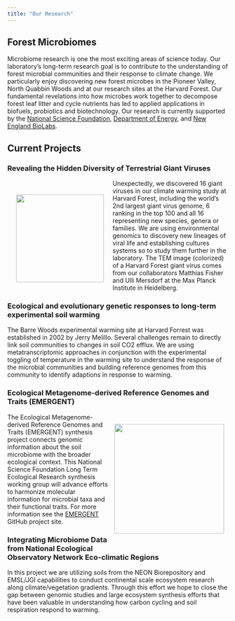 ```yaml
---
title: "Our Research"
---
```


## Forest Microbiomes

Microbiome research is one the most exciting areas of science today. Our laboratory's long-term research goal is to contribute to the understanding of forest microbial communities and their response to climate change. We particularly enjoy discovering new forest microbes in the Pioneer Valley, North Quabbin Woods and at our research sites at the Harvard Forest. Our fundamental revelations into how microbes work together to decompose forest leaf litter and cycle nutrients has led to applied applications in biofuels, probiotics and biotechnology. Our research is currently supported by the [National Science Foundation](http://www.nsf.gov/), [Department of Energy](http://energy.gov/), and [New England BioLabs](https://www.neb.com/research).

## Current Projects

### Revealing the Hidden Diversity of Terrestrial Giant Viruses

<div>
<div style="float: left; position: relative; top: 0px; padding: 20px;">
![](images/giant_virus.png){width="200"}
</div>

Unexpectedly, we discovered 16 giant viruses in our climate warming study at Harvard Forest, including the world's 2nd largest giant virus genome, 6 ranking in the top 100 and all 16 representing new species, genera or families. We are using environmental genomics to discovery new lineages of viral life and establishing cultures systems so to study them further in the laboratory. The TEM image (colorized) of a Harvard Forest giant virus comes from our collaborators Matthias Fisher and Ulli Mersdorf at the Max Planck Institute in Heidelberg.

### Ecological and evolutionary genetic responses to long-term experimental soil warming

The Barre Woods experimental warming site at Harvard Forrest was established in 2002 by Jerry Melillo. Several challenges remain to directly link soil communities to changes in soil CO2 efflux. We are using metatranscriptomic approaches in conjunction with the experimental toggling of temperature in the warming site to understand the response of the microbial communities and building reference genomes from this community to identify adaptions in response to warming.

### Ecological Metagenome-derived Reference Genomes and Traits (EMERGENT)

<div>
<div style="float: right; position: relative; top: 0px; padding: 10px;">
![](images/soil_emergent.jpg){width="250"}
</div>

The Ecological Metagenome-derived Reference Genomes and Traits (EMERGENT) synthesis project connects genomic information about the soil microbiome with the broader ecological context. This National Science Foundation Long Term Ecological Research synthesis working group will advance efforts to harmonize molecular information for microbial taxa and their functional traits. For more information see the [EMERGENT](https://lter.github.io/lterwg-emergent-website/) GitHub project site.

### Integrating Microbiome Data from National Ecological Observatory Network Eco-climatic Regions

In this project we are utilizing soils from the NEON Biorepository and EMSL/JGI capabilities to conduct continental scale ecosystem research along climate/vegetation gradients. Through this effort we hope to close the gap between genomic studies and large ecosystem synthesis efforts that have been valuable in understanding how carbon cycling and soil respiration respond to warming.
